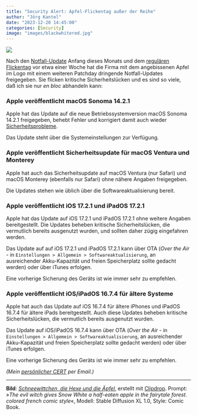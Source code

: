 ```yaml
---
title: "Security Alert: Apfel-Flickentag außer der Reihe"
author: "Jörg Kantel"
date: "2023-12-20 14:45:00"
categories: [Security]
image: "images/blackwhitered.jpg"
---
```


[![](images/blackwhitered-b.jpg)](https://www.flickr.com/photos/schockwellenreiter/53369346320/)

Nach den [Notfall-Update](https://kantel.github.io/posts/2023120104_apple_update/) Anfang dieses Monats und dem [regulären Flickentag](https://kantel.github.io/posts/2023121201_apfel_flickentag/) vor etwa einer Woche hat die Firma mit dem angebissenen Apfel im Logo mit einem weiteren Patchday dringende Notfall-Updates freigegeben. Sie flicken kritische Sicherheitslücken und es sind so viele, daß ich sie nur *en bloc* abhandeln kann:

### Apple veröffentlicht macOS Sonoma 14.2.1

Apple hat das Update auf die  neue Betriebssystemversion macOS Sonoma 14.2.1 freigegeben, behebt Fehler und korrigiert damit  auch wieder [Sicherheitsprobleme](https://support.apple.com/de-de/HT214048).

Das Update steht über die Systemeinstellungen zur Verfügung.

### Apple veröffentlicht Sicherheitsupdate für macOS Ventura und Monterey

Apple hat auch das Sicherheitsupdate auf macOS Ventura (nur Safari) und macOS Monterey (ebenfalls nur Safari) ohne nähere Angaben freigegeben.

Die Updates stehen wie üblich über die Softwareaktualisierung bereit.

### Apple veröffentlicht iOS 17.2.1 und iPadOS 17.2.1

Apple hat  das Update auf iOS 17.2.1 und iPadOS 17.2.1 ohne weitere Angaben bereitgestellt. Die Updates beheben kritische Sicherheitslücken, die vermutlich bereits ausgenutzt wurden, und sollten daher zügig eingefahren werden.

Das Update auf auf iOS 17.2.1 und iPadOS 17.2.1 kann über OTA (*Over the Air* - in `Einstellungen > Allgemein > Softwareaktualisierung`, an ausreichender Akku-Kapazität und freien Speicherplatz sollte gedacht werden) oder über iTunes erfolgen.

Eine vorherige Sicherung des Geräts ist wie immer sehr zu empfehlen.

### Apple veröffentlicht iOS/iPadOS 16.7.4 für ältere Systeme

Apple hat auch das Update auf iOS 16.7.4 für ältere iPhones und  iPadOS 16.7.4 für ältere iPads bereitgestellt. Auch diese Updates beheben kritische Sicherheitslücken, die vermutlich bereits ausgenutzt wurden.

Das Update auf  iOS/iPadOS 16.7.4 kann über OTA (*Over the Air* - in `Einstellungen > Allgemein > Softwareaktualisierung`, an ausreichender Akku-Kapazität und freien Speicherplatz sollte gedacht werden) oder über iTunes erfolgen.

Eine vorherige Sicherung des Geräts ist wie immer sehr zu empfehlen.

*(Mein [persönlicher CERT](http://www.gwdg.de/~mreiman1/) per Email.)*

---

**Bild**: *[Schneewittchen, die Hexe und die Äpfel](https://www.flickr.com/photos/schockwellenreiter/53369346320/)*, erstellt mit [Clipdrop](https://clipdrop.co/stable-diffusion). Prompt: »*The evil witch gives Snow White a half-eaten apple in the fairytale forest. colored french comic style*«,
Modell: Stable Diffusion XL&nbsp;1.0, Style: Comic Book.